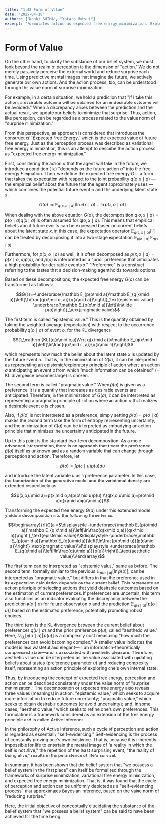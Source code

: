 ```yaml
---
title: "1.02 Form of Value"
date: "2025-04-18"
authors: ["Naoki SHIMA", "Yotaro Matsui"]
excerpt: "Formulates action as expected free energy minimization. Explores the Active Inference framework deriving epistemic, pragmatic, and aesthetic values from the norm of surprise minimization."
---
```


# Form of Value

On the other hand, to clarify the substance of our belief system, we must look beyond the realm of perception to the dimension of "action." We do not merely passively perceive the external world and reduce surprise each time. Using predictive mental images that imagine the future, we actively generate our own actions. And the action process, too, can be understood through the value norm of surprise minimization.

For example, in a certain situation, we hold a prediction that "if I take this action, a desirable outcome will be obtained (or an undesirable outcome will be avoided)." When a discrepancy arises between the prediction and the actual result, we update our beliefs to minimize that surprise. Thus, action, like perception, can be regarded as a process related to the value norm of "surprise minimization."

From this perspective, an approach is considered that introduces the construct of "Expected Free Energy," which is the expected value of future free energy. Just as the perception process was described as variational free energy minimization, this is an attempt to describe the action process as "expected free energy minimization."

First, considering the action $a$ that the agent will take in the future, we introduce a condition (${\mid a}$) "depends on the future action $a$" into the free energy $F$ equation. Then, we define the expected free energy $G$ in a form that takes the expectation with respect to the joint probability $q(o,x\mid a)$ — the empirical belief about the future that the agent approximately uses — which combines the potential future event $o$ and the underlying latent state $x$.

$$G(a):=\mathbb E_{q(o,x\mid a)}\left[\ln q(x\mid a)-\ln p(x,o\mid a)\right]$$

When dealing with the above equation $G(a)$, the decomposition $q(o,x\mid a)=p(o\mid a)q(x\mid a)$ is often assumed for $q(o,x\mid a)$. This means that empirical beliefs about future events can be expressed based on current beliefs about the latent state $x$. In this case, the expectation operator $\mathbb E_{q(o,x\mid a)}[\cdot]$ can be treated by decomposing it into a two-stage expectation $\mathbb E_{p(o\mid a)}\mathbb E_{q(x\mid a)}$.

Furthermore, for $p(x,o\mid a)$ as well, it is often decomposed as $p(x,o\mid a)=p(x\mid o,a)\tilde p(o)$, and $\tilde p(o)$ is interpreted as a "prior preference that anticipates a high probability for desirable events $o$." "Preference" is a construct referring to the tastes that a decision-making agent holds towards options.

Based on these decompositions, the expected free energy $G(a)$ can be transformed as follows:

$$G(a)=-\underbrace{\mathbb E_{p(o\mid a)}\mathbb E_{q(x\mid a)}\left[\ln\frac{q(x\mid o, a)}{q(x\mid a)}\right]}_\text{epistemic value}-\underbrace{\mathbb E_{p(o\mid a)}\left[\ln\tilde p(o)\right]}_\text{pragmatic value}$$

The first term is called "epistemic value." This is the quantity obtained by taking the weighted average (expectation) with respect to the occurrence probability $q(o\mid a)$ of event $o$, for the KL divergence

$$D_\mathrm {KL}[q(x\mid o,a)\Vert q(x\mid a)]=\mathbb E_{q(x\mid a)}\left[\ln\frac{q(x\mid o, a)}{q(x\mid a)}\right]$$

which represents how much the belief about the latent state $x$ is updated by the future event $o$. That is, in the minimization of $G(a)$, it can be interpreted as representing an epistemic/exploratory principle of action where an action $a$ anticipating an event $o$ from which "much information can be obtained" (= KL divergence becomes large) is chosen.

The second term is called "pragmatic value." When $\tilde p(o)$ is given as a preference, it is a quantity that increases as desirable events are anticipated. Therefore, in the minimization of $G(a)$, it can be interpreted as representing a pragmatic principle of action where an action $a$ that realizes a desirable event $o$ is chosen.

Also, if $\tilde p(o)$ is not interpreted as a preference, simply setting $\tilde p(o)=p(o\mid a)$ makes the second term take the form of entropy representing uncertainty, and the minimization of $G(a)$ can be interpreted as embodying an action principle that minimizes the uncertainty anticipated in the future.

Up to this point is the standard two-term decomposition. As a more advanced interpretation, there is an approach that treats the preference $\tilde p(o)$ itself as unknown and as a random variable that can change through perception and action. Therefore, let

$$\tilde p(o)=\int p(o\mid u)p(u)du$$

and introduce the latent variable $u$ as a preference parameter. In this case, the factorization of the generative model and the variational density are extended respectively as

$$p(x,o,u\mid a)=p(x\mid o,a)p(o\mid u)p(u),\\{q(x,o,u\mid a)=p(o\mid a)q(x\mid a)q(u\mid a)}$$

Transforming the expected free energy $G(a)$ under this extended model yields a decomposition into the following three terms:

$$\begin{array}{rl}G(a)=&\displaystyle -\underbrace{\mathbb E_{p(o\mid a)}\mathbb E_{q(x\mid a)}\left[\ln\frac{q(x\mid o,a)}{q(x\mid a)}\right]}_\text{epistemic value}\\&\displaystyle -\underbrace{\mathbb E_{p(o\mid a)}\mathbb E_{q(u\mid a)}\left[\ln\frac{p(o\mid u)}{p(o\mid a)}\right]}_\text{pragmatic value}\\&\displaystyle -\underbrace{\mathbb E_{q(u\mid a)}\left[\ln\frac{q(u\mid a)}{p(u)}\right]}_\text{aesthetic value}\\\end{array}$$

The first term can be interpreted as "epistemic value," same as before. The second term, formally similar to the previous $\mathbb E_{p(o\mid a)}[\ln \tilde p(o)]$, can be interpreted as "pragmatic value," but differs in that the preference used in its expectation calculation depends on the current belief. This represents an action principle of selecting actions that yield desirable outcomes based on the estimation of current preferences. If preferences are uncertain, this term also functions as an indicator evaluating the discrepancy between the prediction $p(o\mid a)$ for future observation $o$ and the prediction $\mathbb E_{q(u\mid a)​}[p(o\mid u)]$ based on the estimated preference, potentially promoting robust choices.

The third term is the KL divergence between the current belief about preferences $q(u\mid a)$ and the prior preference $p(u)$, called "aesthetic value." Here, $D_{\text{KL}}[q(u\mid a)\Vert p(u)]$ is a complexity cost measuring "how much the preferences can avoid becoming complex." A smaller value indicates the model is less wasteful and elegant—in an information-theoretically compressed state—and is associated with aesthetic pleasure. Therefore, aesthetic value can be interpreted as the value associated with updating beliefs about tastes (preference parameter $u$) and reducing complexity itself, representing an action principle of exploring one's own internal state.

Thus, by introducing the concept of expected free energy, perception and action can be described consistently under the value norm of "surprise minimization." The decomposition of expected free energy also reveals three values (meanings) in action: "epistemic value," which seeks to acquire more information to reduce future uncertainty; "pragmatic value," which seeks to obtain desirable outcomes (or avoid uncertainty); and, in some cases, "aesthetic value," which seeks to refine one's own preferences. This formulation is a framework considered as an extension of the free energy principle and is called Active Inference.

In the philosophy of Active Inference, such a cycle of perception and action is regarded as essentially "self-evidencing." Self-evidencing is the process of constantly proving one's own existence. That is, because it is inherently impossible for life to entertain the mental image of "a reality in which the self is not alive," the repetition of the least surprising event, "the reality of being alive," results in the persistence of life's survival.

In summary, it has been shown that the belief system that "we possess a belief system in the first place" can itself be formalized through the frameworks of surprise minimization, variational free energy minimization, and expected free energy minimization. That is, it was found that the cycle of perception and action can be uniformly depicted as a "self-evidencing process" that approximates Bayesian inference, based on the value norm of "reducing surprise."

Here, the initial objective of conceptually elucidating the substance of the belief system that "we possess a belief system" can be said to have been achieved for the time being. 